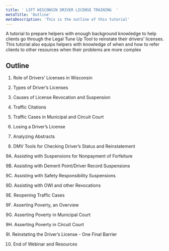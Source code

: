 ```yaml
---
title: ' LIFT WISCONSIN DRIVER LICENSE TRAINING  '
metaTitle: 'Outline'
metaDescription: 'This is the outline of this tutorial'
---
```

A tutorial to prepare helpers with enough background knowledge to help clients go through the Legal Tune Up Tool to reinstate their drivers’ licenses.  This tutorial also equips helpers with knowledge of when and how to refer clients to other resources when their problems are more complex
## Outline

1. Role of Drivers’ Licenses in Wisconsin

2. Types of Driver’s Licenses

3. Causes of License Revocation and Suspension

4. Traffic Citations

5. Traffic Cases in Municipal and Circuit Court

6. Losing a Driver’s License

7. Analyzing Abstracts

8. DMV Tools for Checking Driver’s Status and Reinstatement

9A. Assisting with Suspensions for Nonpayment of Forfeiture

9B. Assisting with Demerit Point/Driver Record Suspensions

9C. Assisting with Safety Responsibility Suspensions

9D. Assisting with OWI and other Revocations

9E. Reopening Traffic Cases

9F. Asserting Poverty, an Overview

9G. Asserting Poverty in Municipal Court

9H. Asserting Poverty in Circuit Court

9I. Reinstating the Driver’s License - One Final Barrier

10. End of Webinar and Resources